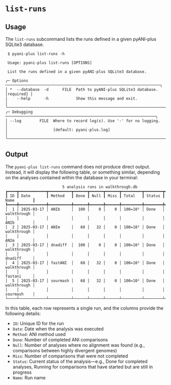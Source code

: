 # `list-runs` {#list-runs-subcommand.unnambered}

## Usage
The `list-runs` subcommand lists the runs defined in a given pyANI-plus SQLite3 database.

```shell
 $ pyani-plus list-runs -h
                                                                                     
 Usage: pyani-plus list-runs [OPTIONS]                                          
                                                                                
 List the runs defined in a given pyANI-plus SQLite3 database.                  
                                                                                
╭─ Options ────────────────────────────────────────────────────────────────────╮
│ *  --database  -d      FILE  Path to pyANI-plus SQLite3 database. [required] │
│    --help      -h            Show this message and exit.                     │
╰──────────────────────────────────────────────────────────────────────────────╯
╭─ Debugging ──────────────────────────────────────────────────────────────────╮
│ --log        FILE  Where to record log(s). Use '-' for no logging.           │
│                    [default: pyani-plus.log]                                 │
╰──────────────────────────────────────────────────────────────────────────────╯
```

## Output
The `pyani-plus list-runs` command does not produce direct output. Instead, it will display the following table, or something similar, depending on the analyses contained within the database in your terminal:

```
                         5 analysis runs in walkthrough.db                          
┏━━━━┳━━━━━━━━━━━━┳━━━━━━━━━━┳━━━━━━┳━━━━━━┳━━━━━━┳━━━━━━━━━┳━━━━━━━━┳━━━━━━━━━━━━━┓
┃ ID ┃ Date       ┃ Method   ┃ Done ┃ Null ┃ Miss ┃ Total   ┃ Status ┃ Name        ┃
┡━━━━╇━━━━━━━━━━━━╇━━━━━━━━━━╇━━━━━━╇━━━━━━╇━━━━━━╇━━━━━━━━━╇━━━━━━━━╇━━━━━━━━━━━━━┩
│  1 │ 2025-03-17 │ ANIb     │  100 │    0 │    0 │ 100=10² │ Done   │ walkthrough │
│    │            │          │      │      │      │         │        │ ANIb        │
│  2 │ 2025-03-17 │ ANIm     │   68 │   32 │    0 │ 100=10² │ Done   │ walkthrough │
│    │            │          │      │      │      │         │        │ ANIm        │
│  3 │ 2025-03-17 │ dnadiff  │  100 │    0 │    0 │ 100=10² │ Done   │ walkthrough │
│    │            │          │      │      │      │         │        │ dnadiff     │
│  4 │ 2025-03-17 │ fastANI  │   68 │   32 │    0 │ 100=10² │ Done   │ walkthrough │
│    │            │          │      │      │      │         │        │ fastani     │
│  5 │ 2025-03-17 │ sourmash │   68 │   32 │    0 │ 100=10² │ Done   │ walkthrough │
│    │            │          │      │      │      │         │        │ sourmash    │
└────┴────────────┴──────────┴──────┴──────┴──────┴─────────┴────────┴─────────────┘
```

In this table, each row represents a single run, and the columns provide the following details:

- `ID`: Unique ID for the run
- `Date`: Date when the analysis was executed
- `Method`: ANI method used
- `Done`: Number of completed ANI comparisons
- `Null`: Number of analyses where no alignment was found (e.g., comparisons between highly divergent genomes)
- `Miss`: Number of comparisons that were not completed
- `Status`: Current status of the analysis—e.g., Done for completed analyses, Running for comparisons that have started but are still in progress
- `Name`: Run name